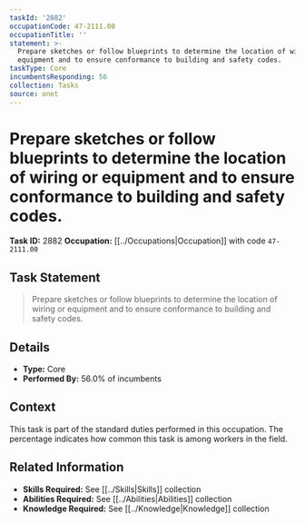 ```yaml
---
taskId: '2882'
occupationCode: 47-2111.00
occupationTitle: ''
statement: >-
  Prepare sketches or follow blueprints to determine the location of wiring or
  equipment and to ensure conformance to building and safety codes.
taskType: Core
incumbentsResponding: 56
collection: Tasks
source: onet
---
```

# Prepare sketches or follow blueprints to determine the location of wiring or equipment and to ensure conformance to building and safety codes.

**Task ID:** 2882
**Occupation:** [[../Occupations|Occupation]] with code `47-2111.00`

## Task Statement

> Prepare sketches or follow blueprints to determine the location of wiring or equipment and to ensure conformance to building and safety codes.

## Details

- **Type:** Core
- **Performed By:** 56.0% of incumbents

## Context

This task is part of the standard duties performed in this occupation. The percentage indicates how common this task is among workers in the field.

## Related Information

- **Skills Required:** See [[../Skills|Skills]] collection
- **Abilities Required:** See [[../Abilities|Abilities]] collection
- **Knowledge Required:** See [[../Knowledge|Knowledge]] collection
